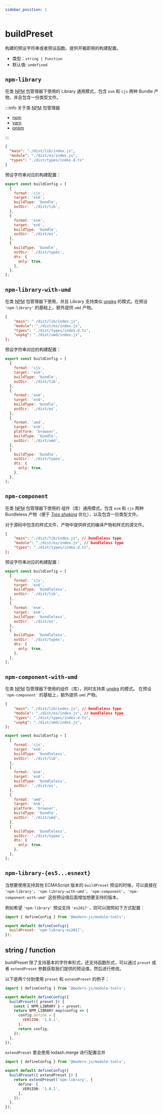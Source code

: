 ```yaml
---
sidebar_position: 2
---
```


# buildPreset

构建的预设字符串或者预设函数。提供开箱即用的构建配置。

- 类型：`string | Function`
- 默认值: `undefined`


## `npm-library`

在类 [NPM](https://www.npmjs.com/) 包管理器下使用的 Library 通用模式，包含 `esm` 和 `cjs` 两种 Bundle 产物，并且包含一份类型文件。

:::info
关于类 [NPM](https://www.npmjs.com/) 包管理器

- [npm](https://www.npmjs.com)
- [yarn](https://yarnpkg.com/)
- [pnpm](https://pnpm.io/)

:::

```json title="package.json"
{
  "main": "./dist/lib/index.js",
  "module": "./dist/es/index.js",
  "types": "./dist/types/index.d.ts"
}
```

预设字符串对应的构建配置：

```js
export const buildConfig = [
  {
    format: 'cjs',
    target: 'es6',
    buildType: 'bundle',
    outDir: './dist/lib',
  },
  {
    format: 'esm',
    target: 'es6',
    buildType: 'bundle',
    outDir: './dist/es',
  },
  {
    buildType: 'bundle',
    outDir: './dist/types',
    dts: {
      only: true,
    },
  },
];
```

## `npm-library-with-umd`

在类 [NPM](https://www.npmjs.com/) 包管理器下使用，并且 Library 支持类似 [unpkg](https://unpkg.com/) 的模式。在预设 `'npm-library'` 的基础上，额外提供 `umd` 产物。

```json title="package.json"
{
    "main": "./dist/lib/index.js",
    "module": "./dist/es/index.js",
    "types": "./dist/types/index.d.ts",
    "unpkg": "./dist/umd/index.js",
};
```

预设字符串对应的构建配置：

```js
export const buildConfig = [
  {
    format: 'cjs',
    target: 'es6',
    buildType: 'bundle',
    outDir: './dist/lib',
  },
  {
    format: 'esm',
    target: 'es6',
    buildType: 'bundle',
    outDir: './dist/es',
  },
  {
    format: 'umd',
    target: 'es6',
    platform: 'browser',
    buildType: 'bundle',
    outDir: './dist/umd',
  },
  {
    buildType: 'bundle',
    outDir: './dist/types',
    dts: {
      only: true,
    },
  },
];
```

## `npm-component`

在类 [NPM](https://www.npmjs.com/) 包管理器下使用的 组件（库）通用模式。包含 `esm` 和 `cjs` 两种 Bundleless 产物（便于 _[Tree shaking](https://developer.mozilla.org/zh-CN/docs/Glossary/Tree_shaking)_ 优化），以及包含一份类型文件。

对于源码中包含的样式文件，产物中提供样式的编译产物和样式的源文件。

```json title="package.json"
{
    "main": "./dist/lib/index.js", // bundleless type
    "module": "./dist/es/index.js", // bundleless type
    "types": "./dist/types/index.d.ts",
};
```

预设字符串对应的构建配置：

```js
export const buildConfig = [
  {
    format: 'cjs',
    target: 'es6',
    buildType: 'bundleless',
    outDir: './dist/lib',
  },
  {
    format: 'esm',
    target: 'es6',
    buildType: 'bundleless',
    outDir: './dist/es',
  },
  {
    buildType: 'bundleless',
    outDir: './dist/types',
    dts: {
      only: true,
    },
  },
];
```

## `npm-component-with-umd`

在类 [NPM](https://www.npmjs.com/) 包管理器下使用的组件（库），同时支持类 [unpkg](https://unpkg.com/) 的模式。 在预设 `'npm-component'` 的基础上，额外提供 `umd` 产物。

```json title="package.json"
{
    "main": "./dist/lib/index.js", // bundleless type
    "module": "./dist/es/index.js", // bundleless type
    "types": "./dist/types/index.d.ts",
    "unpkg": "./dist/umd/index.js",
};
```

```js
export const buildConfig = [
  {
    format: 'cjs',
    target: 'es6',
    buildType: 'bundleless',
    outDir: './dist/lib',
  },
  {
    format: 'esm',
    target: 'es6',
    buildType: 'bundleless',
    outDir: './dist/es',
  },
  {
    format: 'umd',
    target: 'es6',
    platform: 'browser',
    buildType: 'bundle',
    outDir: './dist/umd',
  },
  {
    buildType: 'bundleless',
    outDir: './dist/types',
    dts: {
      only: true,
    },
  },
];
```

## `npm-library-{es5...esnext}`

当想要使用支持其他 ECMAScript 版本的 `buildPreset` 预设的时候，可以直接在 `'npm-library'`、`'npm-library-with-umd'`、`'npm-component'`、`'npm-component-with-umd'` 这些预设值后面增加想要支持的版本。

例如希望 `'npm-library'` 预设支持 `'es2017'`，则可以按照如下方式配置：

```js title="modern.config.ts"
import { defineConfig } from '@modern-js/module-tools';

export default defineConfig({
  buildPreset: 'npm-library-es2017',
});
```

## string / function

buildPreset 除了支持基本的字符串形式，还支持函数形式，可以通过 `preset` 或者 `extendPreset` 参数获取我们提供的预设值，然后进行修改。

以下是两个分别使用 `preset` 和 `extendPreset` 的例子：

```js title="modern.config.ts"
import { defineConfig } from '@modern-js/module-tools';

export default defineConfig({
  buildPreset({ preset }) {
    const { NPM_LIBRARY } = preset;
    return NPM_LIBRARY.map(config => {
      config.define = {
        VERSION: '1.0.1',
      };
      return config;
    });
  },
});
```

`extendPreset` 里会使用 lodash.merge 进行配置合并

```ts title="modern.config.ts"
import { defineConfig } from '@modern-js/module-tools';

export default defineConfig({
  buildPreset({ extendPreset }) {
    return extendPreset('npm-library', {
      define: {
        VERSION: '1.0.1',
      },
    });
  },
});
```
